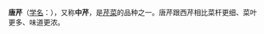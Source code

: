 {{Infraspeciesbox
| status = LC
| status system = IUCN3.1 
| image = Chinese celery.jpg
| genus = Apium
| species = graveolens
| varietas = secalinum
| authority = [[L.|L.]], 1753
}}

'''唐芹'''（[[学名|学名]]：{{lang|la|''Apium graveolens'' var. ''secalinum''}}），又称'''中芹'''，是[[芹菜|芹菜]]的品种之一。唐芹跟西芹相比菜杆更细、菜叶更多、味道更浓。